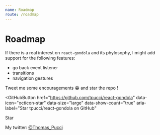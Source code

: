 ```yaml
---
name: Roadmap
route: /roadmap
---
```


# Roadmap

If there is a real interest on `react-gondola` and its phylosophy, I might add support for the following features:

- go back event listener
- transitions
- navigation gestures

Tweet me some encouragements 😁 and star the repo !


<GitHubButton
  href="https://github.com/tpucci/react-gondola"
  data-icon="octicon-star"
  data-size="large"
  data-show-count="true"
  aria-label="Star tpucci/react-gondola on GitHub"
>
  Star
</GitHubButton>

My twitter: [@Thomas_Pucci](https://twitter.com/Thomas_Pucci)
